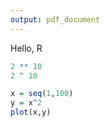 ```yaml
---
output: pdf_document
---
```

Hello, R

```r
2 ** 10
2 ^ 10
```


```r
x = seq(1,100)
y = x^2
plot(x,y)
```